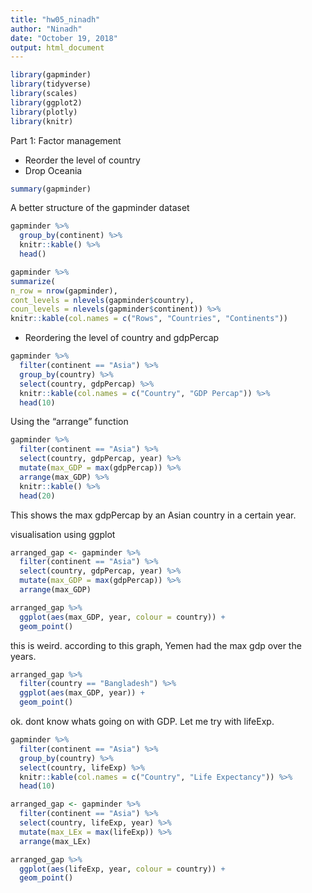 ```yaml
---
title: "hw05_ninadh"
author: "Ninadh"
date: "October 19, 2018"
output: html_document
---
```



```r
library(gapminder)
library(tidyverse)
library(scales)
library(ggplot2)
library(plotly)
library(knitr)
```

Part 1: Factor management

- Reorder the level of country
- Drop Oceania

```r
summary(gapminder)
```

A better structure of the gapminder dataset

```r
gapminder %>%
  group_by(continent) %>%
  knitr::kable() %>%
  head()
```

```r
gapminder %>%
summarize(
n_row = nrow(gapminder),
cont_levels = nlevels(gapminder$country),
coun_levels = nlevels(gapminder$continent)) %>%
knitr::kable(col.names = c("Rows", "Countries", "Continents"))
```

- Reordering the level of country and gdpPercap

```r
gapminder %>%
  filter(continent == "Asia") %>%
  group_by(country) %>%
  select(country, gdpPercap) %>%
  knitr::kable(col.names = c("Country", "GDP Percap")) %>%
  head(10)
```

Using the "arrange" function

```r
gapminder %>%
  filter(continent == "Asia") %>%
  select(country, gdpPercap, year) %>%
  mutate(max_GDP = max(gdpPercap)) %>%
  arrange(max_GDP) %>%
  knitr::kable() %>%
  head(20)
```

This shows the max gdpPercap by an Asian country in a certain year.

visualisation using ggplot

```r
arranged_gap <- gapminder %>%
  filter(continent == "Asia") %>%
  select(country, gdpPercap, year) %>%
  mutate(max_GDP = max(gdpPercap)) %>%
  arrange(max_GDP)
```

```r
arranged_gap %>%
  ggplot(aes(max_GDP, year, colour = country)) +
  geom_point()
```

this is weird. according to this graph, Yemen had the max gdp over the years.

```r
arranged_gap %>%
  filter(country == "Bangladesh") %>%
  ggplot(aes(max_GDP, year)) +
  geom_point()
```

ok. dont know whats going on with GDP. Let me try with lifeExp.

```r
gapminder %>%
  filter(continent == "Asia") %>%
  group_by(country) %>%
  select(country, lifeExp) %>%
  knitr::kable(col.names = c("Country", "Life Expectancy")) %>%
  head(10)
```

```r
arranged_gap <- gapminder %>%
  filter(continent == "Asia") %>%
  select(country, lifeExp, year) %>%
  mutate(max_LEx = max(lifeExp)) %>%
  arrange(max_LEx)
```


```r
arranged_gap %>%
  ggplot(aes(lifeExp, year, colour = country)) +
  geom_point()
```

